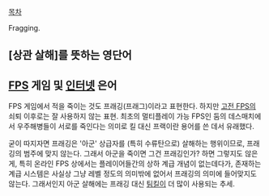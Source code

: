 [[목차]]

Fragging.

== [상관 살해]를 뜻하는 영단어 ==
== [[FPS]] 게임 및 [[인터넷]] 은어 ==
FPS 게임에서 적을 죽이는 것도 프래깅(프래그)이라고 표현한다. 하지만 [[고전 FPS]]의 쇠퇴 이후로는 잘 사용하지 않는 표현. 최초의 멀티플레이 가능 FPS인 둠의 데스매치에서 우주해병들이 서로를 죽인다는 의미로 킬 대신 프랙이란 용어를 쓴 데서 유래했다. 

굳이 따지자면 프래깅은 '아군' 상급자를 (특히 수류탄으로) 살해하는 행위이므로, 프래깅의 범주에 맞지 않는다.
그래서 아군을 죽이면 그건 프래깅인가? 하면 그렇지도 않은게, 특히 온라인 FPS 상에서는 플레이어들간의 상하 계급 개념이 없는데다가, 존재하는 계급 시스템은 사실상 그냥 레벨 정도의 의미밖에 없어서 프래깅의 의미에 들어맞지도 않는다.
그래서인지 아군 살해에는 프래깅 대신 [[팀킬]]이 더 많이 사용되는 추세.
